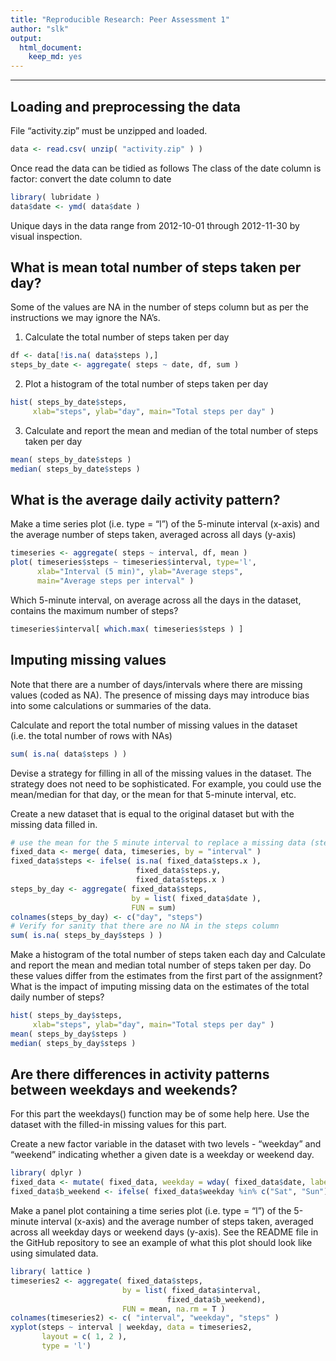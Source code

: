 ```yaml
---
title: "Reproducible Research: Peer Assessment 1"
author: "slk"
output: 
  html_document:
    keep_md: yes
---
```

-------------------------------------------------------------------------------
## Loading and preprocessing the data
File "activity.zip" must be unzipped and loaded. 

```r
data <- read.csv( unzip( "activity.zip" ) )
```

Once read the data can be tidied as follows
The class of the date column is factor: convert the date column to date

```r
library( lubridate )
data$date <- ymd( data$date )
```

Unique days in the data range from 2012-10-01 through 2012-11-30
by visual inspection.

## What is mean total number of steps taken per day?
Some of the values are NA in the number of steps column
but as per the instructions we may ignore the NA's.

1. Calculate the total number of steps taken per day

```r
df <- data[!is.na( data$steps ),]
steps_by_date <- aggregate( steps ~ date, df, sum )
```

2. Plot a histogram of the total number of steps taken per day

```r
hist( steps_by_date$steps,
     xlab="steps", ylab="day", main="Total steps per day" )
```

3. Calculate and report the mean and median of the total number
of steps taken per day

```r
mean( steps_by_date$steps )
median( steps_by_date$steps )
```

## What is the average daily activity pattern?

Make a time series plot (i.e. type = "l") of the 5-minute interval (x-axis) and the average number of steps taken, averaged across all days (y-axis)

```r
timeseries <- aggregate( steps ~ interval, df, mean )
plot( timeseries$steps ~ timeseries$interval, type='l',
      xlab="Interval (5 min)", ylab="Average steps", 
      main="Average steps per interval" )
```

Which 5-minute interval, on average across all the days in the dataset, contains the maximum number of steps?

```r
timeseries$interval[ which.max( timeseries$steps ) ]
```

## Imputing missing values
Note that there are a number of days/intervals where there are missing values (coded as NA). The presence of missing days may introduce bias into some calculations or summaries of the data.

Calculate and report the total number of missing values in the dataset (i.e. the total number of rows with NAs)

```r
sum( is.na( data$steps ) )
```

Devise a strategy for filling in all of the missing values in the dataset. The strategy does not need to be sophisticated. For example, you could use the mean/median for that day, or the mean for that 5-minute interval, etc.

Create a new dataset that is equal to the original dataset but with the missing data filled in.

```r
# use the mean for the 5 minute interval to replace a missing data (steps)
fixed_data <- merge( data, timeseries, by = "interval" )
fixed_data$steps <- ifelse( is.na( fixed_data$steps.x ),
                            fixed_data$steps.y, 
                            fixed_data$steps.x )
steps_by_day <- aggregate( fixed_data$steps, 
                           by = list( fixed_data$date ),
                           FUN = sum)
colnames(steps_by_day) <- c("day", "steps")
# Verify for sanity that there are no NA in the steps column
sum( is.na( steps_by_day$steps ) )
```

Make a histogram of the total number of steps taken each day and Calculate and report the mean and median total number of steps taken per day. Do these values differ from the estimates from the first part of the assignment? What is the impact of imputing missing data on the estimates of the total daily number of steps?

```r
hist( steps_by_day$steps,
     xlab="steps", ylab="day", main="Total steps per day" )
mean( steps_by_day$steps )
median( steps_by_day$steps )
```

## Are there differences in activity patterns between weekdays and weekends?
For this part the weekdays() function may be of some help here. Use the dataset with the filled-in missing values for this part.

Create a new factor variable in the dataset with two levels - "weekday" and "weekend" indicating whether a given date is a weekday or weekend day.
```r
library( dplyr )
fixed_data <- mutate( fixed_data, weekday = wday( fixed_data$date, label = TRUE ) )
fixed_data$b_weekend <- ifelse( fixed_data$weekday %in% c("Sat", "Sun"), "weekends", "weekdays")
```

Make a panel plot containing a time series plot (i.e. type = "l") of the 5-minute interval (x-axis) and the average number of steps taken, averaged across all weekday days or weekend days (y-axis). See the README file in the GitHub repository to see an example of what this plot should look like using simulated data.

```r
library( lattice )
timeseries2 <- aggregate( fixed_data$steps, 
                         by = list( fixed_data$interval,
                                   fixed_data$b_weekend), 
                         FUN = mean, na.rm = T )
colnames(timeseries2) <- c( "interval", "weekday", "steps" )
xyplot(steps ~ interval | weekday, data = timeseries2,
       layout = c( 1, 2 ),
       type = 'l')

```
